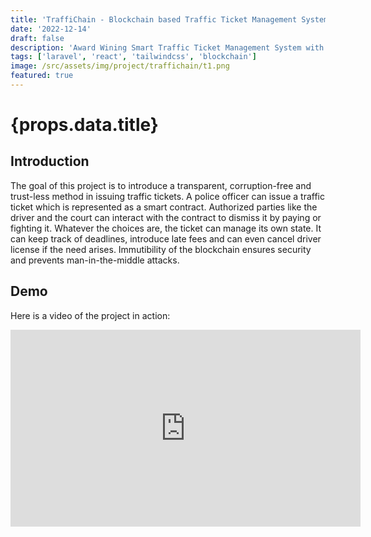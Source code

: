 ```yaml
---
title: 'TraffiChain - Blockchain based Traffic Ticket Management System'
date: '2022-12-14'
draft: false
description: 'Award Wining Smart Traffic Ticket Management System with Smart Contracts powered by Blockchain'
tags: ['laravel', 'react', 'tailwindcss', 'blockchain']
image: /src/assets/img/project/traffichain/t1.png
featured: true
---
```




# {props.data.title}

<PostMetadata
  time={props.time}
  date={props.date}
  description={props.data.description}
/>

## Introduction
The goal of this project is to introduce a transparent, corruption-free and trust-less method in issuing traffic tickets. A police officer can issue a traffic ticket which is represented as a smart contract. Authorized parties like the driver and the court can interact with the contract to dismiss it by paying or fighting it. Whatever the choices are, the ticket can manage its own state. It can keep track of deadlines, introduce late fees and can even cancel driver license if the need arises. Immutibility of the blockchain ensures security and prevents man-in-the-middle attacks.


## Demo
Here is a video of the project in action:

<div className={"w-fit mx-auto"}>
  <iframe width="560" height="315" src="https://www.youtube.com/embed/rQKR1OpysRg?si=xuzyzxmDB152a-wG"
          title="YouTube video player" frameborder="0"
          allow="accelerometer; autoplay; clipboard-write; encrypted-media; gyroscope; picture-in-picture; web-share"
          allowfullscreen></iframe>
</div>